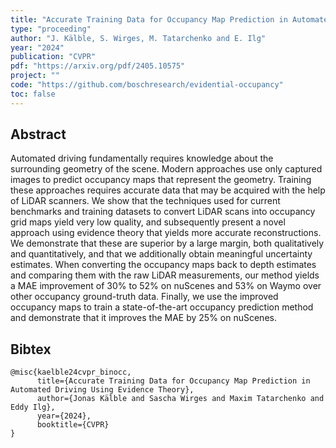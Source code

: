 ```yaml
---
title: "Accurate Training Data for Occupancy Map Prediction in Automated Driving Using Evidence Theory"
type: "proceeding"
author: "J. Kälble, S. Wirges, M. Tatarchenko and E. Ilg"
year: "2024"
publication: "CVPR"
pdf: "https://arxiv.org/pdf/2405.10575"
project: ""
code: "https://github.com/boschresearch/evidential-occupancy"
toc: false
---
```


## Abstract

Automated driving fundamentally requires knowledge about the surrounding geometry of the scene. Modern approaches use only captured images to predict occupancy maps that represent the geometry. Training these approaches requires accurate data that may be acquired with the help of LiDAR scanners. We show that the techniques used for current benchmarks and training datasets to convert LiDAR scans into occupancy grid maps yield very low quality, and subsequently present a novel approach using evidence theory that yields more accurate reconstructions. We demonstrate that these are superior by a large margin, both qualitatively and quantitatively, and that we additionally obtain meaningful uncertainty estimates. When converting the occupancy maps back to depth estimates and comparing them with the raw LiDAR measurements, our method yields a MAE improvement of 30% to 52% on nuScenes and 53% on Waymo over other occupancy ground-truth data. Finally, we use the improved occupancy maps to train a state-of-the-art occupancy prediction method and demonstrate that it improves the MAE by 25% on nuScenes.

## Bibtex
```
@misc{kaelble24cvpr_binocc,
      title={Accurate Training Data for Occupancy Map Prediction in Automated Driving Using Evidence Theory}, 
      author={Jonas Kälble and Sascha Wirges and Maxim Tatarchenko and Eddy Ilg},
      year={2024},
      booktitle={CVPR}
}
```
